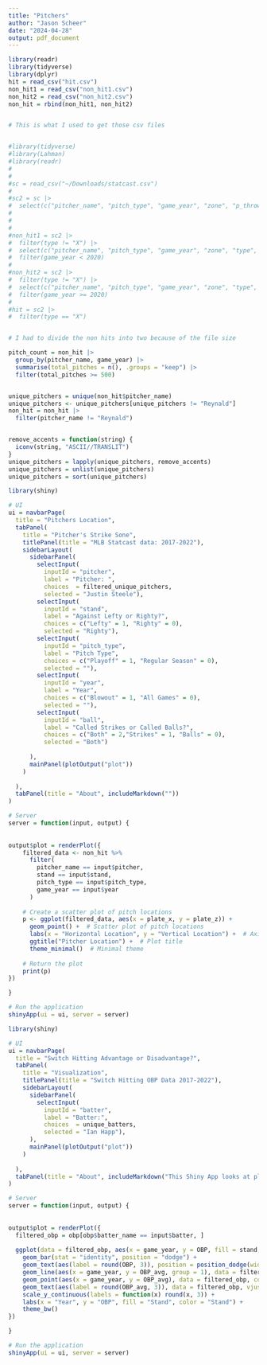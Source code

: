 ```yaml
---
title: "Pitchers"
author: "Jason Scheer"
date: "2024-04-28"
output: pdf_document
---
```



```r
library(readr)
library(tidyverse)
library(dplyr)
hit = read_csv("hit.csv")
non_hit1 = read_csv("non_hit1.csv")
non_hit2 = read_csv("non_hit2.csv")
non_hit = rbind(non_hit1, non_hit2)


# This is what I used to get those csv files


#library(tidyverse)
#library(Lahman)
#library(readr)
#
#
#sc = read_csv("~/Downloads/statcast.csv")
#
#sc2 = sc |> 
#  select(c("pitcher_name", "pitch_type", "game_year", "zone", "p_throws", "type", "stand", #"plate_x", "plate_z", "hc_x", "hc_y", "sz_top", "sz_bot", "hit_distance_sc", "launch_speed", #"launch_angle"))
#
#
#
#non_hit1 = sc2 |> 
#  filter(type != "X") |> 
#  select(c("pitcher_name", "pitch_type", "game_year", "zone", "type", "stand", "plate_x", #"plate_z", "sz_top", "sz_bot")) |> 
#  filter(game_year < 2020)
#
#non_hit2 = sc2 |> 
#  filter(type != "X") |> 
#  select(c("pitcher_name", "pitch_type", "game_year", "zone", "type", "stand", "plate_x", #"plate_z", "sz_top", "sz_bot")) |> 
#  filter(game_year >= 2020)
#
#hit = sc2 |> 
#  filter(type == "X")


# I had to divide the non hits into two because of the file size
```



```r
pitch_count = non_hit |> 
  group_by(pitcher_name, game_year) |> 
  summarise(total_pitches = n(), .groups = "keep") |> 
  filter(total_pitches >= 500)


unique_pitchers = unique(non_hit$pitcher_name) 
unique_pitchers <- unique_pitchers[unique_pitchers != "Reynald"]
non_hit = non_hit |> 
  filter(pitcher_name != "Reynald")


remove_accents = function(string) {
  iconv(string, "ASCII//TRANSLIT")
}
unique_pitchers = lapply(unique_pitchers, remove_accents)
unique_pitchers = unlist(unique_pitchers)
unique_pitchers = sort(unique_pitchers)
```


```r
library(shiny)

# UI
ui = navbarPage(
  title = "Pitchers Location",
  tabPanel(
    title = "Pitcher's Strike Sone",
    titlePanel(title = "MLB Statcast data: 2017-2022"),
    sidebarLayout(
      sidebarPanel(
        selectInput(
          inputId = "pitcher",
          label = "Pitcher: ",
          choices  = filtered_unique_pitchers,
          selected = "Justin Steele"),
        selectInput(
          inputId = "stand",
          label = "Against Lefty or Righty?",
          choices = c("Lefty" = 1, "Righty" = 0),
          selected = "Righty"),
        selectInput(
          inputId = "pitch_type",
          label = "Pitch Type",
          choices = c("Playoff" = 1, "Regular Season" = 0),
          selected = ""),
        selectInput(
          inputId = "year",
          label = "Year",
          choices = c("Blowout" = 1, "All Games" = 0),
          selected = ""),
        selectInput(
          inputId = "ball",
          label = "Called Strikes or Called Balls?",
          choices = c("Both" = 2,"Strikes" = 1, "Balls" = 0),
          selected = "Both")
        
      ),
      mainPanel(plotOutput("plot"))
    )
    
  ),
  tabPanel(title = "About", includeMarkdown(""))
)

# Server
server = function(input, output) {
  
  
output$plot = renderPlot({
    filtered_data <- non_hit %>%
      filter(
        pitcher_name == input$pitcher,
        stand == input$stand,
        pitch_type == input$pitch_type,
        game_year == input$year
      )
    
    # Create a scatter plot of pitch locations
    p <- ggplot(filtered_data, aes(x = plate_x, y = plate_z)) +
      geom_point() +  # Scatter plot of pitch locations
      labs(x = "Horizontal Location", y = "Vertical Location") +  # Axis labels
      ggtitle("Pitcher Location") +  # Plot title
      theme_minimal()  # Minimal theme
    
    # Return the plot
    print(p)
})

}

# Run the application 
shinyApp(ui = ui, server = server)
```



```r
library(shiny)

# UI
ui = navbarPage(
  title = "Switch Hitting Advantage or Disadvantage?",
  tabPanel(
    title = "Visualization",
    titlePanel(title = "Switch Hitting OBP Data 2017-2022"),
    sidebarLayout(
      sidebarPanel(
        selectInput(
          inputId = "batter",
          label = "Batter:",
          choices  = unique_batters,
          selected = "Ian Happ"),
      ),
      mainPanel(plotOutput("plot"))
    )
    
  ),
  tabPanel(title = "About", includeMarkdown("This Shiny App looks at players who have at least 100 PAs as a righty and as a lefty and compares their seasonal OBP to the league average OBP. The purpose of this is to see if being a switch hitter is actually beneifical for the hitter or if they might be better off just sticking to working on getting better at just one side of the plate. Unfortuantely I could only obtain this data from statcast so it is only from 2017-2022 seasons, so we can only see current and recently retired switch hitters. The data is setup where the bars are the OBP as a lefty and righty from 2017-2022 for everyone that had enough switch hitting PAs. The dashed line is the league average OBP for each season. There are a few players that will have just one stand in their graph because of not having enough plate appearances to make the threshold for both stands. Also I apologize for the double league average OBP above each year. I could only get it to show for each stand instead for each year."))
)

# Server
server = function(input, output) {
  
  
output$plot = renderPlot({
  filtered_obp = obp[obp$batter_name == input$batter, ]
  
  ggplot(data = filtered_obp, aes(x = game_year, y = OBP, fill = stand, color = stand)) +
    geom_bar(stat = "identity", position = "dodge") +
    geom_text(aes(label = round(OBP, 3)), position = position_dodge(width = 0.9), vjust = 1.2, size = 3, color = "black") +
    geom_line(aes(x = game_year, y = OBP_avg, group = 1), data = filtered_obp, color = "darkblue", linetype = "dashed") +
    geom_point(aes(x = game_year, y = OBP_avg), data = filtered_obp, color = "darkblue", size = 2) +  
    geom_text(aes(label = round(OBP_avg, 3)), data = filtered_obp, vjust = -0.3, size = 3, color = "darkblue", nudge_y = 0.03) +
    scale_y_continuous(labels = function(x) round(x, 3)) +  
    labs(x = "Year", y = "OBP", fill = "Stand", color = "Stand") +
    theme_bw()
})

}

# Run the application 
shinyApp(ui = ui, server = server)
```



